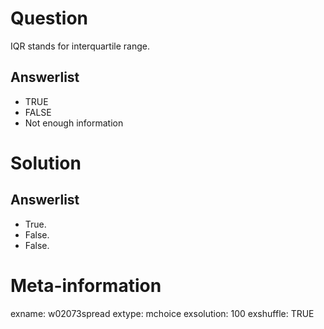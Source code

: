 Question
========
IQR stands for interquartile range.

Answerlist
----------
* TRUE
* FALSE
* Not enough information


Solution
========

Answerlist
----------
* True.
* False.
* False.


Meta-information
================
exname: w02073spread
extype: mchoice
exsolution: 100
exshuffle: TRUE